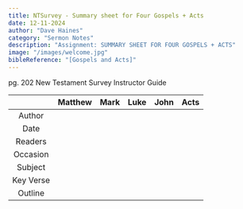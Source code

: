 ```yaml
---
title: NTSurvey - Summary sheet for Four Gospels + Acts
date: 12-11-2024
author: "Dave Haines"
category: "Sermon Notes"
description: "Assignment: SUMMARY SHEET FOR FOUR GOSPELS + ACTS"
image: "/images/welcome.jpg"
bibleReference: "[Gospels and Acts]"
---
```


pg. 202 New Testament Survey Instructor Guide

| | Matthew | Mark | Luke | John | Acts |
|:---------:|:-----:|:------:|:------:|:-----:|:-----:|
| Author | | | | | |
| Date | | | | | | |
| Readers | | | | | |
| Occasion | | | | | |
| Subject | | | | | |
| Key Verse | | | | | |
| Outline | | | | | |
